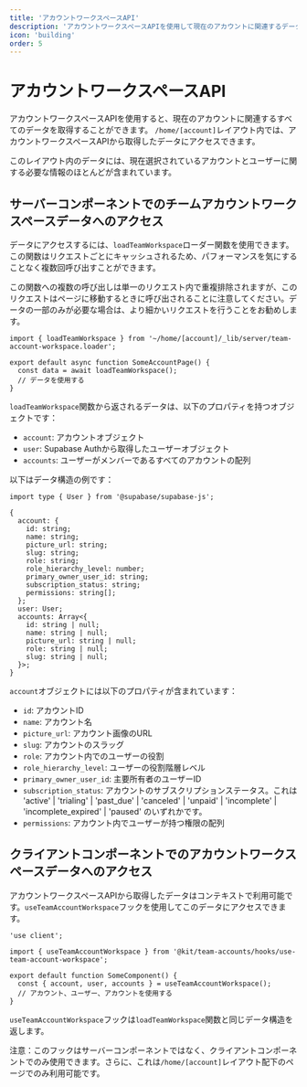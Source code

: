 ```yaml
---
title: 'アカウントワークスペースAPI'
description: 'アカウントワークスペースAPIを使用して現在のアカウントに関連するデータを取得する方法'
icon: 'building'
order: 5
---
```


# アカウントワークスペースAPI

アカウントワークスペースAPIを使用すると、現在のアカウントに関連するすべてのデータを取得することができます。
`/home/[account]`レイアウト内では、アカウントワークスペースAPIから取得したデータにアクセスできます。

このレイアウト内のデータには、現在選択されているアカウントとユーザーに関する必要な情報のほとんどが含まれています。

## サーバーコンポーネントでのチームアカウントワークスペースデータへのアクセス

データにアクセスするには、`loadTeamWorkspace`ローダー関数を使用できます。この関数はリクエストごとにキャッシュされるため、パフォーマンスを気にすることなく複数回呼び出すことができます。

この関数への複数の呼び出しは単一のリクエスト内で重複排除されますが、このリクエストはページに移動するときに呼び出されることに注意してください。データの一部のみが必要な場合は、より細かいリクエストを行うことをお勧めします。

```tsx
import { loadTeamWorkspace } from '~/home/[account]/_lib/server/team-account-workspace.loader';

export default async function SomeAccountPage() {
  const data = await loadTeamWorkspace();
  // データを使用する
}
```

`loadTeamWorkspace`関数から返されるデータは、以下のプロパティを持つオブジェクトです：

- `account`: アカウントオブジェクト
- `user`: Supabase Authから取得したユーザーオブジェクト
- `accounts`: ユーザーがメンバーであるすべてのアカウントの配列

以下はデータ構造の例です：

```tsx
import type { User } from '@supabase/supabase-js';

{
  account: {
    id: string;
    name: string;
    picture_url: string;
    slug: string;
    role: string;
    role_hierarchy_level: number;
    primary_owner_user_id: string;
    subscription_status: string;
    permissions: string[];
  };
  user: User;
  accounts: Array<{
    id: string | null;
    name: string | null;
    picture_url: string | null;
    role: string | null;
    slug: string | null;
  }>;
}
```

`account`オブジェクトには以下のプロパティが含まれています：

- `id`: アカウントID
- `name`: アカウント名
- `picture_url`: アカウント画像のURL
- `slug`: アカウントのスラッグ
- `role`: アカウント内でのユーザーの役割
- `role_hierarchy_level`: ユーザーの役割階層レベル
- `primary_owner_user_id`: 主要所有者のユーザーID
- `subscription_status`: アカウントのサブスクリプションステータス。これは 'active' | 'trialing' | 'past_due' | 'canceled' | 'unpaid' | 'incomplete' | 'incomplete_expired' | 'paused' のいずれかです。
- `permissions`: アカウント内でユーザーが持つ権限の配列

## クライアントコンポーネントでのアカウントワークスペースデータへのアクセス

アカウントワークスペースAPIから取得したデータはコンテキストで利用可能です。`useTeamAccountWorkspace`フックを使用してこのデータにアクセスできます。

```tsx
'use client';

import { useTeamAccountWorkspace } from '@kit/team-accounts/hooks/use-team-account-workspace';

export default function SomeComponent() {
  const { account, user, accounts } = useTeamAccountWorkspace();
  // アカウント、ユーザー、アカウントを使用する
}
```

`useTeamAccountWorkspace`フックは`loadTeamWorkspace`関数と同じデータ構造を返します。

注意：このフックはサーバーコンポーネントではなく、クライアントコンポーネントでのみ使用できます。さらに、これは`/home/[account]`レイアウト配下のページでのみ利用可能です。
